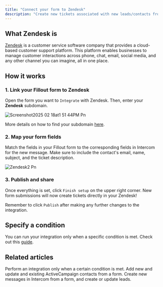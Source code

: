 ```yaml
---
title: "Connect your form to Zendesk"
description: "Create new tickets associated with new leads/contacts from a Fillout form, directly in Zendesk."
---
```


## What Zendesk is

[Zendesk](https://www.zendesk.com/) is a customer service software company that provides a cloud-based customer support platform. This platform enables businesses to manage customer interactions across phone, chat, email, social media, and any other channel you can imagine, all in one place.

## How it works

### **1. Link your Fillout form to Zendesk**

Open the form you want to `Integrate` with Zendesk. Then, enter your **Zendesk** subdomain.

![Screenshot2025 02 18at1 51 44PM Pn](/images/Screenshot2025-02-18at1.51.44PM.png)

More details on how to find your subdomain [here](https://support.zendesk.com/hc/en-us/articles/4409381383578-Where-can-I-find-my-Zendesk-subdomain-).

### **2. Map your form fields**

Match the fields in your Fillout form to the corresponding fields in Intercom for the new message. Make sure to include the contact's email, name, subject, and the ticket description.

![Zendesk2 Pn](/images/zendesk2.png)

### **3. Publish and share**

Once everything is set, click `Finish setup` on the upper right corner. New form submissions will now create tickets directly in your Zendesk\!

Remember to click `Publish` after making any further changes to the integration.

## Specify a condition

You can run your integration only when a specific condition is met. Check out this [guide](https://www.notion.so/Conditional-integration-logic-180148986f5d47b981b5de5580b00169?pvs=21).

## Related articles

<CardGroup cols={3}>
  <Card title="Conditional integration logic" icon="gear-complex" iconType="regular" color="#FFC738">
Perform an integration only when a certain condition is met.
  </Card>
 <Card title="Connect your form to ActiveCampaign" icon="greater-than" iconType="regular" color="#FFC738">
Add new and update and existing ActiveCampaign contacts from a form.
  </Card>
 <Card title="Connect your form to Intercom" icon="container-storage" iconType="regular" color="#FFC738">
Create new messages in Intercom from a form, and create or update leads.
  </Card>
</CardGroup>